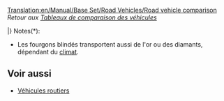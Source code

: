 [[Translation:en/Manual/Base Set/Road Vehicles/Road vehicle comparison]]
''Retour aux [[fr/Manual/Base Set/Tableaux de comparaison des véhicules|Tableaux de comparaison des véhicules]]''

{{fr/Manual/Base Set/Road Vehicles/VehiculeRoutierEntete}}
{{en/Manual/Base Set/Road Vehicles/Tablespacer|11}}
{{fr/Manual/Base Set/Road Vehicles/VehiculeRoutierLigne|TSR|1930|[[fr/Manual/Base Set/Road Vehicles/Bus|Bus MPS Regal]]|4 920|9 840|426|852|56|35|31 passagers|12}}
{{fr/Manual/Base Set/Road Vehicles/VehiculeRoutierLigne|TSR|1964|[[fr/Manual/Base Set/Road Vehicles/Bus|Bus Hereford Leopard]]|5 740|11 480|600|1 200|88|55|35 passagers|15}}
{{fr/Manual/Base Set/Road Vehicles/VehiculeRoutierLigne|TSR|1987|[[fr/Manual/Base Set/Road Vehicles/Bus|Bus Foster]]|6 150|12 300|834|1 668|112|70|37 passagers|15}}
{{fr/Manual/Base Set/Road Vehicles/VehiculeRoutierLigne|TSR|2008|[[fr/Manual/Base Set/Road Vehicles/Bus|Bus Foster MkII]]|6 560|13 120|1 125|2 250|127|79|40 passagers|15}}
{{fr/Manual/Base Set/Road Vehicles/VehiculeRoutierLigne|J  |1946|[[fr/Manual/Base Set/Road Vehicles/Bus|Bus Ploddyphut MkI]]|4 920|9 840|426|852|56|35|30 passagers|15}}
{{fr/Manual/Base Set/Road Vehicles/VehiculeRoutierLigne|J  |1972|[[fr/Manual/Base Set/Road Vehicles/Bus|Bus Ploddyphut MkII]]|5 740|11 480|801|1 602|96|60|35 passagers|15}}
{{fr/Manual/Base Set/Road Vehicles/VehiculeRoutierLigne|J  |2010|[[fr/Manual/Base Set/Road Vehicles/Bus |Bus Ploddyphut MkIII]]|6 560|13 120|1 125|2 250|120|75|38 passagers|15}}
{{en/Manual/Base Set/Road Vehicles/Tablespacer|11}}
{{fr/Manual/Base Set/Road Vehicles/VehiculeRoutierLigne|TSR|1935|[[fr/Manual/Base Set/Road Vehicles/Fourgon postal|Fourgon postal MPS]]|4 715|9 430|421|842|48|30|22 sacs de courrier|15}}
{{fr/Manual/Base Set/Road Vehicles/VehiculeRoutierLigne|TSR|1980|[[fr/Manual/Base Set/Road Vehicles/Fourgon postal|Fourgon postal Reynard]]|5 535|11 070|787|1 574|88|55|28 sacs de courrier|15}}
{{fr/Manual/Base Set/Road Vehicles/VehiculeRoutierLigne|TSR|2018|[[fr/Manual/Base Set/Road Vehicles/Fourgon postal|Fourgon postal Perry]]|5 945|11 890|1 125|2 250|112|70|30 sacs de courrier|15}}
{{fr/Manual/Base Set/Road Vehicles/VehiculeRoutierLigne|J  |1935|[[fr/Manual/Base Set/Road Vehicles/Fourgon postal|Fourgon postal MightyMover]]|6 289|12 578|562|1 124|48|30|22 sacs de courrier|15}}
{{fr/Manual/Base Set/Road Vehicles/VehiculeRoutierLigne|J  |1980|[[fr/Manual/Base Set/Road Vehicles/Fourgon postal|Fourgon postal Powernaught]]|7 382|14 764|1 050|2 100|88|55|28 sacs de courrier|15}}
{{fr/Manual/Base Set/Road Vehicles/VehiculeRoutierLigne|J  |2018|[[fr/Manual/Base Set/Road Vehicles/Fourgon postal|Fourgon postal Wizzowow]]|7 929|15 858|1 500|3 000|112|70|30 sacs de courrier|15}}
{{en/Manual/Base Set/Road Vehicles/Tablespacer|11}}
{{fr/Manual/Base Set/Road Vehicles/VehiculeRoutierLigne|TSR|1936|[[fr/Manual/Base Set/Road Vehicles/Camion-citerne de pétrole|Camion-citerne d'essence Witcombe]]|4 510|9 020|421|842|48|30|21000 litres de pétrole|15}}
{{fr/Manual/Base Set/Road Vehicles/VehiculeRoutierLigne|TSR|1973|[[fr/Manual/Base Set/Road Vehicles/Camion-citerne de pétrole|Camion-citerne d'essence Foster]]|5 740|11 480|787|1 574|88|55|21000 litres de pétrole|15}}
{{fr/Manual/Base Set/Road Vehicles/VehiculeRoutierLigne|TSR|2005|[[fr/Manual/Base Set/Road Vehicles/Camion-citerne de pétrole|Camion-citerne d'essence Perry]]|6 150|12 300|1 125|2,250|112|70|21000 litres de pétrole|15}}
{{en/Manual/Base Set/Road Vehicles/Tablespacer|11}}
{{fr/Manual/Base Set/Road Vehicles/VehiculeRoutierLigne|TSR|1936|[[fr/Manual/Base Set/Road Vehicles/Camion de marchandises|Camion de marchandises Balogh]]|4 387|8 774|421|842|48|30|14 caisses de marchandises|15}}
{{fr/Manual/Base Set/Road Vehicles/VehiculeRoutierLigne|TSR|1974|[[fr/Manual/Base Set/Road Vehicles/Camion de marchandises|Camion de marchandises Craighead]]|5 330|10 660|787|1 574|88|55|16 caisses de marchandises|15}}
{{fr/Manual/Base Set/Road Vehicles/VehiculeRoutierLigne|TSR|2005|[[fr/Manual/Base Set/Road Vehicles/Camion de marchandises|Camion de marchandises Goss]]|5 740|11 480|1 125|2 250|112|70|18 caisses de marchandises|15}}
{{en/Manual/Base Set/Road Vehicles/Tablespacer|11}}
{{fr/Manual/Base Set/Road Vehicles/VehiculeRoutierLigne|TSR|1935|[[fr/Manual/Base Set/Road Vehicles/Camion de céréales|Camion de céréales Hereford]]|4 674|9 348|421|842|48|30|20 tonnes de céréales|15}}
{{fr/Manual/Base Set/Road Vehicles/VehiculeRoutierLigne|TSR|1979|[[fr/Manual/Base Set/Road Vehicles/Camion de céréales|Camion de céréales Thomas]]|5 453|10 906|787|1 574|88|55|25 tonnes de céréales|15}}
{{fr/Manual/Base Set/Road Vehicles/VehiculeRoutierLigne|TSR|2010|[[fr/Manual/Base Set/Road Vehicles/Camion de céréales|Camion de céréales Goss]]|5 863|11 726|1 125|2 250|112|70|30 tonnes de céréales|15}}
{{en/Manual/Base Set/Road Vehicles/Tablespacer|11}}
{{fr/Manual/Base Set/Road Vehicles/VehiculeRoutierLigne|TS|1935|[[fr/Manual/Base Set/Road Vehicles/Bétaillère|Bétaillère Talbott]]|4 305|8 610|421|842|48|30|14 têtes de bétail|15}}
{{fr/Manual/Base Set/Road Vehicles/VehiculeRoutierLigne|TS|1980|[[fr/Manual/Base Set/Road Vehicles/Bétaillère|Bétaillère Uhl]]|5 330|10 660|787|1 574|88|55|16 têtes de bétail|15}}
{{fr/Manual/Base Set/Road Vehicles/VehiculeRoutierLigne|TS|2022|[[fr/Manual/Base Set/Road Vehicles/Bétaillère|Bétaillère Foster]]|5 740|11 480|1 125|2 250|112|70|18têtes de bétail|15}}
{{en/Manual/Base Set/Road Vehicles/Tablespacer|11}}
{{fr/Manual/Base Set/Road Vehicles/VehiculeRoutierLigne|TSR|1935|[[fr/Manual/Base Set/Road Vehicles/Camion de bois|Camion de bois Witcombe]]|4 838|9 676|421|842|48|30|20 tonnes de bois|15}}
{{fr/Manual/Base Set/Road Vehicles/VehiculeRoutierLigne|TSR|1974|[[fr/Manual/Base Set/Road Vehicles/Camion de bois|Camion de bois Foster]]|5 617|11 234|787|1 574|88|55|22 tonnes de bois|15}}
{{fr/Manual/Base Set/Road Vehicles/VehiculeRoutierLigne|TSR|2018|[[fr/Manual/Base Set/Road Vehicles/Camion de bois|Camion de bois Moreland]]|6 027|12 054|1 125|2 250|112|70|24 tonnes de bois|15}}
{{en/Manual/Base Set/Road Vehicles/Tablespacer|11}}
{{fr/Manual/Base Set/Road Vehicles/VehiculeRoutierLigne|TSR|1936|[[fr/Manual/Base Set/Road Vehicles/Fourgon blindé|Fourgon blindé Balogh]]|5 945|11 890|421|842|48|30|12 sacs de valeurs*|15}}
{{fr/Manual/Base Set/Road Vehicles/VehiculeRoutierLigne|TSR|1981|[[fr/Manual/Base Set/Road Vehicles/Fourgon blindé|Fourgon blindé Uhl]]|6 970|13 940|787|1 574|88|55|15 sacs de valeurs*|15}}
{{fr/Manual/Base Set/Road Vehicles/VehiculeRoutierLigne|TSR|2012|[[fr/Manual/Base Set/Road Vehicles/Fourgon blindé|Fourgon blindé Foster]]|7 380|14 760|1 125|2 250|112|70|16 sacs de valeurs*|15}}
{{en/Manual/Base Set/Road Vehicles/Tablespacer|11}}
{{fr/Manual/Base Set/Road Vehicles/VehiculeRoutierLigne|TS |1935|[[fr/Manual/Base Set/Road Vehicles/Camion de charbon|Camion de charbon Balogh]]|4 428|8 856|421|842|48|30|20 tonnes de charbon|15}}
{{fr/Manual/Base Set/Road Vehicles/VehiculeRoutierLigne|TS |1975|[[fr/Manual/Base Set/Road Vehicles/Camion de charbon|Camion de charbon Uhl]]|5 248|10 496|787|1 574|88|55|25 tonnes de charbon|15}}
{{fr/Manual/Base Set/Road Vehicles/VehiculeRoutierLigne|TS |2013|[[fr/Manual/Base Set/Road Vehicles/Camion de charbon|Camion de charbon DW]]|5 658|11 316|1 125|2 250|112|70|28 tonnes de charbon|15}}
{{en/Manual/Base Set/Road Vehicles/Tablespacer|11}}
{{fr/Manual/Base Set/Road Vehicles/VehiculeRoutierLigne|T  |1935|[[fr/Manual/Base Set/Road Vehicles/Camion de minerai de fer|Camion de minerai de fer MPS]]|4 961|9 922|421|842|48|30|22 tonnes de minerai de fer|15}}
{{fr/Manual/Base Set/Road Vehicles/VehiculeRoutierLigne|T  |1977|[[fr/Manual/Base Set/Road Vehicles/Camion de minerai de fer|Camion de minerai de fer Uhl]]|5 740|11 480|787|1 574|88|55|25 tonnes de minerai de fer|15}}
{{fr/Manual/Base Set/Road Vehicles/VehiculeRoutierLigne|T  |2011|[[fr/Manual/Base Set/Road Vehicles/Camion de minerai de fer|Camion de minerai de fer Goss]]|6 150|12 300|1 125|2 250|112|70|27 tonnes de minerai de fer|15}}
{{en/Manual/Base Set/Road Vehicles/Tablespacer|11}}
{{fr/Manual/Base Set/Road Vehicles/VehiculeRoutierLigne|T  |1936|[[fr/Manual/Base Set/Road Vehicles/Camion d'acier|Camion d'acier Balogh]]|4 592|9 184|421|842|48|30|15 tonnes d'acier|15}}
{{fr/Manual/Base Set/Road Vehicles/VehiculeRoutierLigne|T  |1977|[[fr/Manual/Base Set/Road Vehicles/Camion d'acier|Camion d'acier Uhl]]|5 535|11 070|787|1 574|88|55|18 tonnes d'acier|15}}
{{fr/Manual/Base Set/Road Vehicles/VehiculeRoutierLigne|T  |2007|[[fr/Manual/Base Set/Road Vehicles/Camion d'acier|Camion d'acier Kelling]]|5 945|11 890|1 125|2 250|112|70|20 tonnes d'acier|15}}
{{en/Manual/Base Set/Road Vehicles/Tablespacer|11}}
{{fr/Manual/Base Set/Road Vehicles/VehiculeRoutierLigne|SR |1935|[[fr/Manual/Base Set/Road Vehicles/Camion de nourriture|Camion de nourriture Foster]]|4 592|9 184|421|842|48|30|17 tonnes de nourriture|15}}
{{fr/Manual/Base Set/Road Vehicles/VehiculeRoutierLigne|SR |1971|[[fr/Manual/Base Set/Road Vehicles/Camion de nourriture|Camion de nourriture Perry]]|5 494|10 988|787|1 574|88|55|20 tonnes de nourriture|15}}
{{fr/Manual/Base Set/Road Vehicles/VehiculeRoutierLigne|SR |2004|[[fr/Manual/Base Set/Road Vehicles/Camion de nourriture|Camion de nourriture Chippy]]|5 904|11 808|1 125|2 250|112|70|22 tonnes de nourriture|15}}
{{en/Manual/Base Set/Road Vehicles/Tablespacer|11}}
{{fr/Manual/Base Set/Road Vehicles/VehiculeRoutierLigne|S  |1936|[[fr/Manual/Base Set/Road Vehicles/Camion de papier|Camion de papier Uhl]]|4 592|9 184|421|842|48|30|15 tonnes de papier|15}}
{{fr/Manual/Base Set/Road Vehicles/VehiculeRoutierLigne|S  |1979|[[fr/Manual/Base Set/Road Vehicles/Camion de papier|Camion de papier Balogh]]|5 535|11 070|787|1 574|88|55|18 tonnes de papier|15}}
{{fr/Manual/Base Set/Road Vehicles/VehiculeRoutierLigne|S  |2007|[[fr/Manual/Base Set/Road Vehicles/Camion de papier|Camion de papier MPS]]|5 945|11 890|1 125|2 250|112|70|20 tonnes de papier|15}}
{{en/Manual/Base Set/Road Vehicles/Tablespacer|11}}
{{fr/Manual/Base Set/Road Vehicles/VehiculeRoutierLigne|R  |1935|[[fr/Manual/Base Set/Road Vehicles/Camion de minerai de cuivre|Camion de minerai de cuivre MPS]]|4 961|9 922|421|842|48|30|22 tonnes de minerai de cuivre|15}}
{{fr/Manual/Base Set/Road Vehicles/VehiculeRoutierLigne|R  |1977|[[fr/Manual/Base Set/Road Vehicles/Camion de minerai de cuivre|Camion de minerai de cuivre Uhl]]|5 740|11 480|787|1 574|88|55|25 tonnes de minerai de cuivre|15}}
{{fr/Manual/Base Set/Road Vehicles/VehiculeRoutierLigne|R  |2011|[[fr/Manual/Base Set/Road Vehicles/Camion de minerai de cuivre|Camion de minerai de cuivre Goss]]|6 150|12 300|1 125|2 250|112|70|27 tonnes de minerai de cuivre|15}}
{{en/Manual/Base Set/Road Vehicles/Tablespacer|11}}
{{fr/Manual/Base Set/Road Vehicles/VehiculeRoutierLigne|R  |1936|[[fr/Manual/Base Set/Road Vehicles/Camion-citerne d'eau|Camion-citerne d'eau Uhl]]|4 551|9 102|421|842|48|30|21000 litres d'eau|15}}
{{fr/Manual/Base Set/Road Vehicles/VehiculeRoutierLigne|R  |1978|[[fr/Manual/Base Set/Road Vehicles/Camion-citerne d'eau|Camion-citerne d'eau Balogh]]|5 781|11 562|787|1 574|88|55|25000 litres d'eau|15}}
{{fr/Manual/Base Set/Road Vehicles/VehiculeRoutierLigne|R  |2011|[[fr/Manual/Base Set/Road Vehicles/Camion-citerne d'eau|Camion-citerne d'eau MPS]]|6 191|12 382|1 125|2 250|112|70|27000 litres d'eau|15}}
{{en/Manual/Base Set/Road Vehicles/Tablespacer|11}}
{{fr/Manual/Base Set/Road Vehicles/VehiculeRoutierLigne|R  |1935|[[fr/Manual/Base Set/Road Vehicles/Camion de fruits|Camion de fruits Balogh]]|4 838|9 676|421|842|48|30|18 tonnes de fruits|15}}
{{fr/Manual/Base Set/Road Vehicles/VehiculeRoutierLigne|R  |1978|[[fr/Manual/Base Set/Road Vehicles/Camion de fruits|Camion de fruits Uhl]]|6 068|12 136|787|1 574|88|55|20 tonnes de fruits|15}}
{{fr/Manual/Base Set/Road Vehicles/VehiculeRoutierLigne|R  |2012|[[fr/Manual/Base Set/Road Vehicles/Camion de fruits|Camion de fruits Kelling]]|6 478|12 956|1 125|2 250|112|70|23 tonnes de fruits|15}}
{{en/Manual/Base Set/Road Vehicles/Tablespacer|11}}
{{fr/Manual/Base Set/Road Vehicles/VehiculeRoutierLigne|R  |1936|[[fr/Manual/Base Set/Road Vehicles/Camion de caoutchouc|Camion de caoutchouc Balogh]]|4 797|9 594|421|842|48|30|17000 litres de caoutchouc|15}}
{{fr/Manual/Base Set/Road Vehicles/VehiculeRoutierLigne|R  |1977|[[fr/Manual/Base Set/Road Vehicles/Camion de caoutchouc|Camion de caoutchouc Uhl]]|6 027|12 054|787|1 574|88|55|19000 litres de caoutchouc|15}}
{{fr/Manual/Base Set/Road Vehicles/VehiculeRoutierLigne|R  |2011|[[fr/Manual/Base Set/Road Vehicles/Camion de caoutchouc|Camion de caoutchouc RMT]]|6 437|12 874|1 125|2 250|112|70|22000 litres de caoutchouc|15}}
{{en/Manual/Base Set/Road Vehicles/Tablespacer|11}}
{{fr/Manual/Base Set/Road Vehicles/VehiculeRoutierLigne|J  |1936|[[fr/Manual/Base Set/Road Vehicles/Camion de coca-cola|Camion de coca-cola MightyMover]]|4 797|9 594|421|842|48|30|17000 litres de coca-cola|15}}
{{fr/Manual/Base Set/Road Vehicles/VehiculeRoutierLigne|J  |1975|[[fr/Manual/Base Set/Road Vehicles/Camion de coca-cola|Camion de coca-cola Powernaught]]|6 027|12 054|787|1 640|88|55|19000 litres de coca-cola|15}}
{{fr/Manual/Base Set/Road Vehicles/VehiculeRoutierLigne|J  |2012|[[fr/Manual/Base Set/Road Vehicles/Camion de coca-cola|Camion de coca-cola Wizzow]]|6 437|12 874|1 125|2 640|112|70|22000 litres de coca-cola|15}}
{{en/Manual/Base Set/Road Vehicles/Tablespacer|11}}
{{fr/Manual/Base Set/Road Vehicles/VehiculeRoutierLigne|J  |1936|[[fr/Manual/Base Set/Road Vehicles/Camion de bonbons|Camion de bonbons MightyMover]]|4 797|9 594|421|842|48|30|17 sacs de bonbons|15}}
{{fr/Manual/Base Set/Road Vehicles/VehiculeRoutierLigne|J  |1979|[[fr/Manual/Base Set/Road Vehicles/Camion de bonbons|Camion de bonbons Powernaught]]|6 027|12 054|787|1 574|88|55|19 sacs de bonbons|15}}
{{fr/Manual/Base Set/Road Vehicles/VehiculeRoutierLigne|J  |2017|[[fr/Manual/Base Set/Road Vehicles/Camion de bonbons|Camion de bonbons Wizzowow]]|6 437|12 874|1 125|2 250|112|70|22 sacs de bonbons|15}}
{{en/Manual/Base Set/Road Vehicles/Tablespacer|11}}
{{fr/Manual/Base Set/Road Vehicles/VehiculeRoutierLigne|J  |1935|[[fr/Manual/Base Set/Road Vehicles/Camion de jouets|Camion de jouets MightyMover]]|4 797|9 594|421|842|48|30|17 jouets|15}}
{{fr/Manual/Base Set/Road Vehicles/VehiculeRoutierLigne|J  |1978|[[fr/Manual/Base Set/Road Vehicles/Camion de jouets|Camion de jouets Powernaught]]|6 027|12 054|787|1 574|88|55|19 jouets|15}}
{{fr/Manual/Base Set/Road Vehicles/VehiculeRoutierLigne|J  |2015|[[fr/Manual/Base Set/Road Vehicles/Camion de jouets|Camion de jouets Wizzow]]|6 437|12 874|1 125|2 250|112|70|22 jouets|15}}
{{en/Manual/Base Set/Road Vehicles/Tablespacer|11}}
{{fr/Manual/Base Set/Road Vehicles/VehiculeRoutierLigne|J  |1936|[[fr/Manual/Base Set/Road Vehicles/Camion de batteries|Camion de batteries MightyMover]]|4 797|9 594|421|842|48|30|17 batteries|15}}
{{fr/Manual/Base Set/Road Vehicles/VehiculeRoutierLigne|J  |1975|[[fr/Manual/Base Set/Road Vehicles/Camion de batteries|Camion de batteries Powernaught]]|6 027|12 054|787|1 574|88|55|19 batteries|15}}
{{fr/Manual/Base Set/Road Vehicles/VehiculeRoutierLigne|J  |2018|[[fr/Manual/Base Set/Road Vehicles/Camion de batteries|Camion de batteries Wizzowow]]|6 437|12 874|1 125|2 640|112|70|22 batteries|15}}
{{en/Manual/Base Set/Road Vehicles/Tablespacer|11}}
{{fr/Manual/Base Set/Road Vehicles/VehiculeRoutierLigne|J  |1935|[[fr/Manual/Base Set/Road Vehicles/Camion de barbe à papa|Camion de barbe à papa MightyMover]]|4 797|9 594|421|842|48|30|17 tonnes de barbe à papa|15}}
{{fr/Manual/Base Set/Road Vehicles/VehiculeRoutierLigne|J  |1976|[[fr/Manual/Base Set/Road Vehicles/Camion de barbe à papa|Camion de barbe à papa  Powernaught]]|6 027|12 054|787|1 574|88|55|19 tonnes de barbe à papa|15}}
{{fr/Manual/Base Set/Road Vehicles/VehiculeRoutierLigne|J  |2013|[[fr/Manual/Base Set/Road Vehicles/Camion de barbe à papa|Camion de barbe à papa Wizzowow]]|6 437|12 874|1 125|2 250|112|70|22 tonnes de barbe à papa|15}}
{{en/Manual/Base Set/Road Vehicles/Tablespacer|11}}
{{fr/Manual/Base Set/Road Vehicles/VehiculeRoutierLigne|J  |1935|[[fr/Manual/Base Set/Road Vehicles/Camion de sucre|Camion de sucre MightyMover]]|4 844|9 658|421|848|48|30|17 tonnes de sucre|15}}
{{fr/Manual/Base Set/Road Vehicles/VehiculeRoutierLigne|J  |1974|[[fr/Manual/Base Set/Road Vehicles/Camion de sucre|Camion de sucre Powernaught]]|6 086|12 136|794|1 584|88|55|19 tonnes de sucre|15}}
{{fr/Manual/Base Set/Road Vehicles/VehiculeRoutierLigne|J  |2011|[[fr/Manual/Base Set/Road Vehicles/Camion de sucre|Camion de sucre Wizzowow]]|6 490|12 980|1 135|2 266|112|70|22 tonnes de sucre|15}}
{{en/Manual/Base Set/Road Vehicles/Tablespacer|11}}
{{fr/Manual/Base Set/Road Vehicles/VehiculeRoutierLigne|J  |1935|[[fr/Manual/Base Set/Road Vehicles/Camion de bulles|Camion de bulles MightyMover]]|4 797|9 594|422|844|48|30|17 bulles|15}}
{{fr/Manual/Base Set/Road Vehicles/VehiculeRoutierLigne|J  |1977|[[fr/Manual/Base Set/Road Vehicles/Camion de bulles|Camion de bulles Powernaught]]|6 054|12 108|790|1 580|88|55|19 bulles|15}}
{{fr/Manual/Base Set/Road Vehicles/VehiculeRoutierLigne|J  |2011|[[fr/Manual/Base Set/Road Vehicles/Camion de bulles|Camion de bulles Wizzowow]]|6 481|12 962|1 131|2 262|112|70|22 bulles|15}}
{{en/Manual/Base Set/Road Vehicles/Tablespacer|11}}
{{fr/Manual/Base Set/Road Vehicles/VehiculeRoutierLigne|J  |1935|[[fr/Manual/Base Set/Road Vehicles/Camion de boissons gazeuses|Camion de boissons gazeuses MightyMover]]|4 797|9 594|422|844|48|30|17 boissons gazeuses|15}}
{{fr/Manual/Base Set/Road Vehicles/VehiculeRoutierLigne|J  |1976|[[fr/Manual/Base Set/Road Vehicles/Camion de boissons gazeuses|Camion de boissons gazeuses Powernaught]]|6 027|12 054|787|1 574|88|55|19 boissons gazeuses|15}}
{{fr/Manual/Base Set/Road Vehicles/VehiculeRoutierLigne|J  |2019|[[fr/Manual/Base Set/Road Vehicles/Camion de boissons gazeuses|Camion de boissons gazeuses Wizzowow]]|6 437|12 874|1 125|2 250|112|70|22 boissons gazeuses|15}}
{{en/Manual/Base Set/Road Vehicles/Tablespacer|11}}
{{fr/Manual/Base Set/Road Vehicles/VehiculeRoutierLigne|J  |1935|[[fr/Manual/Base Set/Road Vehicles/Camion de plastique|Camion de plastique MightyMover]]|4 798|9 596|421|842|48|30|17000 litres de plastique|15}}
{{fr/Manual/Base Set/Road Vehicles/VehiculeRoutierLigne|J  |1977|[[fr/Manual/Base Set/Road Vehicles/Camion de plastique|Camion de plastique Powernaught]]|6 029|12 058|787|1 574|88|55|19000 litres de plastique|15}}
{{fr/Manual/Base Set/Road Vehicles/VehiculeRoutierLigne|J  |2011|[[fr/Manual/Base Set/Road Vehicles/Camion de plastique|Camion de plastique Wizzowow]]|6 439|12 878|1 125|2 250|112|70|22000 litres de plastique|15}}
{{en/Manual/Base Set/Road Vehicles/Tablespacer|11}}
{{fr/Manual/Base Set/Road Vehicles/VehiculeRoutierLigne|J  |1935|[[fr/Manual/Base Set/Road Vehicles/Camion de caramel|Camion de caramel MightyMover]]|4 798|9 596|421|842|48|30|17 tonnes de caramel|15}}
{{fr/Manual/Base Set/Road Vehicles/VehiculeRoutierLigne|J  |1977|[[fr/Manual/Base Set/Road Vehicles/Camion de caramel|Camion de caramel Powernaught]]|6 029|12 058|787|1 574|88|55|19 tonnes de caramel|15}}
{{fr/Manual/Base Set/Road Vehicles/VehiculeRoutierLigne|J  |2014|[[fr/Manual/Base Set/Road Vehicles/Camion de caramel|Camion de caramel Wizzowow]]|6 439|12 878|1 125|2 250|112|70|22 tonnes de caramel|15}}
|}
Notes(*):
*Les fourgons blindés transportent aussi de l'or ou des diamants, dépendant du [[fr/Manual/Climat|climat]].


==Voir aussi==
* [[fr/Manual/Véhicules routiers#liste-des-vehicules-routiers|Véhicules routiers]]
